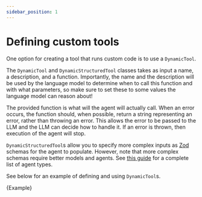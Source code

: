 ```yaml
---
sidebar_position: 1
---
```


# Defining custom tools

One option for creating a tool that runs custom code is to use a `DynamicTool`.

The `DynamicTool` and `DynamicStructuredTool` classes takes as input a name, a description, and a function.
Importantly, the name and the description will be used by the language model to determine when to call this function and with what parameters,
so make sure to set these to some values the language model can reason about!

The provided function is what will the agent will actually call. When an error occurs, the function should, when possible, return a string representing an error, rather than throwing an error.
This allows the error to be passed to the LLM and the LLM can decide how to handle it. If an error is thrown, then execution of the agent will stop.

`DynamicStructuredTool`s allow you to specify more complex inputs as [Zod](https://zod.dev) schemas for the agent to populate. However, note that more complex schemas require
better models and agents. See [this guide](/docs/modules/agents/agent_types) for a complete list of agent types.

See below for an example of defining and using `DynamicTool`s.


<CodeBlock language="typescript">{Example}</CodeBlock>
